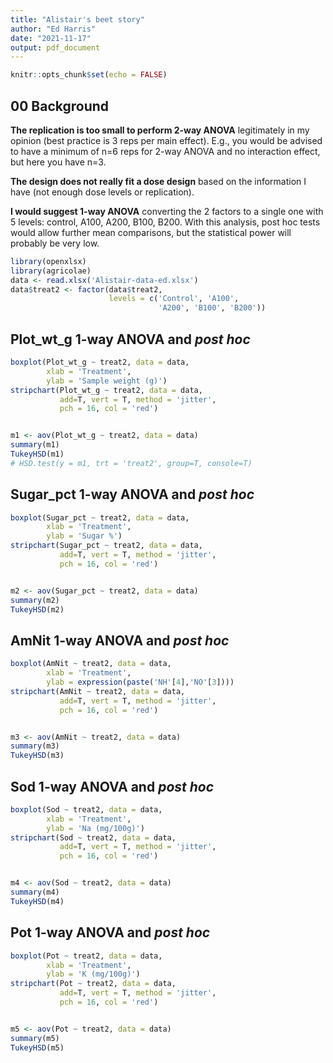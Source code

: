 ```yaml
---
title: "Alistair's beet story"
author: "Ed Harris"
date: "2021-11-17"
output: pdf_document
---
```


```r
knitr::opts_chunk$set(echo = FALSE)
```

## 00 Background

**The replication is too small to perform 2-way ANOVA** legitimately in my opinion (best practice is 3 reps per main effect). E.g., you would be advised to have a minimum of n=6 reps for 2-way ANOVA and no interaction effect, but here you have n=3.  

**The design does not really fit a dose design** based on the information I have (not enough dose levels or replication).

**I would suggest 1-way ANOVA** converting the 2 factors to a single one with 5 levels: control, A100, A200, B100, B200. With this analysis, post hoc tests would allow further mean comparisons, but the statistical power will probably be very low.

```r
library(openxlsx)
library(agricolae)
data <- read.xlsx('Alistair-data-ed.xlsx')
data$treat2 <- factor(data$treat2, 
                      levels = c('Control', 'A100', 
                                 'A200', 'B100', 'B200'))
```

\newpage

## **Plot_wt_g** 1-way ANOVA and *post hoc*

```r
boxplot(Plot_wt_g ~ treat2, data = data,
        xlab = 'Treatment',
        ylab = 'Sample weight (g)')
stripchart(Plot_wt_g ~ treat2, data = data,
           add=T, vert = T, method = 'jitter',
           pch = 16, col = 'red')


m1 <- aov(Plot_wt_g ~ treat2, data = data)
summary(m1)
TukeyHSD(m1)
# HSD.test(y = m1, trt = 'treat2', group=T, console=T)

```

\newpage

## **Sugar_pct** 1-way ANOVA and *post hoc*

```r

boxplot(Sugar_pct ~ treat2, data = data,
        xlab = 'Treatment',
        ylab = 'Sugar %')
stripchart(Sugar_pct ~ treat2, data = data,
           add=T, vert = T, method = 'jitter',
           pch = 16, col = 'red')


m2 <- aov(Sugar_pct ~ treat2, data = data)
summary(m2)
TukeyHSD(m2)

```

\newpage

## **AmNit** 1-way ANOVA and *post hoc*

```r

boxplot(AmNit ~ treat2, data = data,
        xlab = 'Treatment',
        ylab = expression(paste('NH'[4],'NO'[3])))
stripchart(AmNit ~ treat2, data = data,
           add=T, vert = T, method = 'jitter',
           pch = 16, col = 'red')


m3 <- aov(AmNit ~ treat2, data = data)
summary(m3)
TukeyHSD(m3)

```

\newpage

## **Sod** 1-way ANOVA and *post hoc*

```r

boxplot(Sod ~ treat2, data = data,
        xlab = 'Treatment',
        ylab = 'Na (mg/100g)')
stripchart(Sod ~ treat2, data = data,
           add=T, vert = T, method = 'jitter',
           pch = 16, col = 'red')


m4 <- aov(Sod ~ treat2, data = data)
summary(m4)
TukeyHSD(m4)

```

\newpage

## **Pot** 1-way ANOVA and *post hoc*

```r

boxplot(Pot ~ treat2, data = data,
        xlab = 'Treatment',
        ylab = 'K (mg/100g)')
stripchart(Pot ~ treat2, data = data,
           add=T, vert = T, method = 'jitter',
           pch = 16, col = 'red')


m5 <- aov(Pot ~ treat2, data = data)
summary(m5)
TukeyHSD(m5)

```
